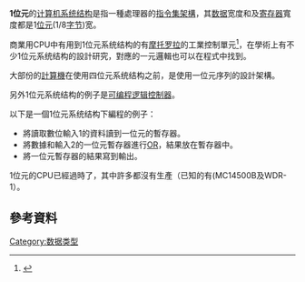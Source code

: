 {{NoteTA|G1=IT}}
{{Distinguish|bit|单一指令集计算机}}
{{N-bit}}

'''1位元'''的[[计算机系统结构|计算机系统结构]]是指一種處理器的[[指令集架構|指令集架構]]，其[[数据|数据]]宽度和及[[寄存器|寄存器]]寬度都是1[[位元|位元]](<math>1/8</math>[[字节|字节]])宽。

商業用CPU中有用到1位元系统结构的有[[摩托罗拉|摩托罗拉]]的{{link-en|Motorola MC14500B|Motorola MC14500B}}工業控制單元<ref>{{cite web|publisher=[[Motorola|Motorola]]|title=MC14500B Industrial Control Unit. Semiconductor Technical Data, Rev. 3|url=http://www.brouhaha.com/~eric/retrocomputing/motorola/mc14500b/mc14500brev3.pdf|year=1995|accessdate=August 1, 2012|archive-date=2017-05-20|archive-url=https://web.archive.org/web/20170520123638/http://www.brouhaha.com/~eric/retrocomputing/motorola/mc14500b/mc14500brev3.pdf|dead-url=no}}</ref>，在學術上有不少1位元系统结构的設計研究，對應的一元邏輯也可以在程式中找到。

大部份的[[計算機|計算機]]在使用四位元系统结构之前，是使用一位元序列的設計架構。

另外1位元系统结构的例子是[[可编程逻辑控制器|可编程逻辑控制器]]。

以下是一個1位元系统结构下編程的例子：
* 將讀取數位輸入1的資料讀到一位元的暫存器。
* 將數據和輸入2的一位元暫存器進行[[逻辑或|OR]]，結果放在暫存器中。
* 將一位元暫存器的結果寫到輸出。

1位元的CPU已經過時了，其中許多都沒有生產（已知的有(MC14500B及WDR-1）。

==參考資料==
{{reflist}}

{{CPU technologies}}

[[Category:数据类型|Category:数据类型]]
{{电脑小作品}}